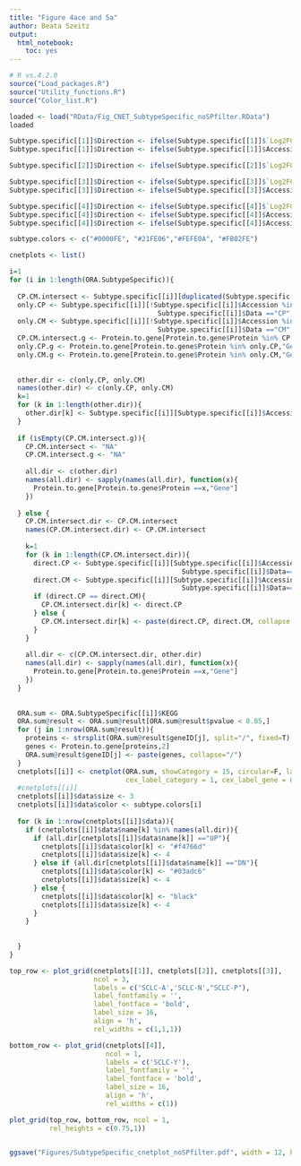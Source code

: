 ```yaml
---
title: "Figure 4ace and 5a"
author: Beata Szeitz
output:
  html_notebook:
    toc: yes
---
```


```r
# R vs.4.2.0
source("Load_packages.R")
source("Utility_functions.R")
source("Color_list.R")
```
 

```r
loaded <- load("RData/Fig_CNET_SubtypeSpecific_noSPfilter.RData")
loaded

Subtype.specific[[1]]$Direction <- ifelse(Subtype.specific[[1]]$`Log2FC(SCLC-N-SCLC-A)` > 0, "DN", "UP") # A
Subtype.specific[[1]]$Direction <- ifelse(Subtype.specific[[1]]$Accession =="P50553", "UP", Subtype.specific[[1]]$Direction) # A

Subtype.specific[[2]]$Direction <- ifelse(Subtype.specific[[2]]$`Log2FC(SCLC-N-SCLC-A)` > 0, "UP", "DN") # N

Subtype.specific[[3]]$Direction <- ifelse(Subtype.specific[[3]]$`Log2FC(SCLC-P-SCLC-A)` > 0, "UP", "DN") # P
Subtype.specific[[3]]$Direction <- ifelse(Subtype.specific[[3]]$Accession =="Q8NE09", "UP", Subtype.specific[[3]]$Direction) # A

Subtype.specific[[4]]$Direction <- ifelse(Subtype.specific[[4]]$`Log2FC(SCLC-Y-SCLC-A)` > 0, "UP", "DN") # Y
Subtype.specific[[4]]$Direction <- ifelse(Subtype.specific[[4]]$Accession =="O95158", "DN", Subtype.specific[[4]]$Direction) # A
Subtype.specific[[4]]$Direction <- ifelse(Subtype.specific[[4]]$Accession =="Q58EX7", "DN", Subtype.specific[[4]]$Direction) # A

```

```r


subtype.colors <- c("#0000FE", "#21FE06","#FEFE0A", "#FB02FE")

cnetplots <- list()

i=1
for (i in 1:length(ORA.SubtypeSpecific)){
  
  CP.CM.intersect <- Subtype.specific[[i]][duplicated(Subtype.specific[[i]]$Accession),"Accession"]
  only.CP <- Subtype.specific[[i]][!Subtype.specific[[i]]$Accession %in% CP.CM.intersect &
                                     Subtype.specific[[i]]$Data =="CP","Accession"]
  only.CM <- Subtype.specific[[i]][!Subtype.specific[[i]]$Accession %in% CP.CM.intersect &
                                     Subtype.specific[[i]]$Data =="CM","Accession"]
  CP.CM.intersect.g <- Protein.to.gene[Protein.to.gene$Protein %in% CP.CM.intersect,"Gene"]
  only.CP.g <- Protein.to.gene[Protein.to.gene$Protein %in% only.CP,"Gene"]
  only.CM.g <- Protein.to.gene[Protein.to.gene$Protein %in% only.CM,"Gene"]
  
  
  other.dir <- c(only.CP, only.CM)
  names(other.dir) <- c(only.CP, only.CM)
  k=1
  for (k in 1:length(other.dir)){
    other.dir[k] <- Subtype.specific[[i]][Subtype.specific[[i]]$Accession == other.dir[k],"Direction"]
  }
  
  if (isEmpty(CP.CM.intersect.g)){
    CP.CM.intersect <- "NA"
    CP.CM.intersect.g <- "NA"
    
    all.dir <- c(other.dir)
    names(all.dir) <- sapply(names(all.dir), function(x){
      Protein.to.gene[Protein.to.gene$Protein ==x,"Gene"]
    })
    
  } else {
    CP.CM.intersect.dir <- CP.CM.intersect
    names(CP.CM.intersect.dir) <- CP.CM.intersect
    
    k=1
    for (k in 1:length(CP.CM.intersect.dir)){
      direct.CP <- Subtype.specific[[i]][Subtype.specific[[i]]$Accession == CP.CM.intersect.dir[k] &
                                           Subtype.specific[[i]]$Data=="CP","Direction"]
      direct.CM <- Subtype.specific[[i]][Subtype.specific[[i]]$Accession == CP.CM.intersect.dir[k] &
                                           Subtype.specific[[i]]$Data=="CM","Direction"]
      if (direct.CP == direct.CM){
        CP.CM.intersect.dir[k] <- direct.CP
      } else {
        CP.CM.intersect.dir[k] <- paste(direct.CP, direct.CM, collapse = "/")
      }
    }
    
    all.dir <- c(CP.CM.intersect.dir, other.dir)
    names(all.dir) <- sapply(names(all.dir), function(x){
      Protein.to.gene[Protein.to.gene$Protein ==x,"Gene"]
    })
  }
  
  
  ORA.sum <- ORA.SubtypeSpecific[[i]]$KEGG
  ORA.sum@result <- ORA.sum@result[ORA.sum@result$pvalue < 0.05,]
  for (j in 1:nrow(ORA.sum@result)){
    proteins <- strsplit(ORA.sum@result$geneID[j], split="/", fixed=T)[[1]]
    genes <- Protein.to.gene[proteins,2]
    ORA.sum@result$geneID[j] <- paste(genes, collapse="/")
  }
  cnetplots[[i]] <- cnetplot(ORA.sum, showCategory = 15, circular=F, layout = "kk",
                             cex_label_category = 1, cex_label_gene = 0.9, shadowtext = "category")
  #cnetplots[[i]]
  cnetplots[[i]]$data$size <- 3
  cnetplots[[i]]$data$color <- subtype.colors[i]
  
  for (k in 1:nrow(cnetplots[[i]]$data)){
    if (cnetplots[[i]]$data$name[k] %in% names(all.dir)){
      if (all.dir[cnetplots[[i]]$data$name[k]] =="UP"){
        cnetplots[[i]]$data$color[k] <- "#f4766d"
        cnetplots[[i]]$data$size[k] <- 4
      } else if (all.dir[cnetplots[[i]]$data$name[k]] =="DN"){
        cnetplots[[i]]$data$color[k] <- "#03adc6"
        cnetplots[[i]]$data$size[k] <- 4
      } else {
        cnetplots[[i]]$data$color[k] <- "black"
        cnetplots[[i]]$data$size[k] <- 4
      }
    }
    
    
  }
}


```




```r

top_row <- plot_grid(cnetplots[[1]], cnetplots[[2]], cnetplots[[3]],
                     ncol = 3,
                     labels = c('SCLC-A','SCLC-N',"SCLC-P"),
                     label_fontfamily = '',
                     label_fontface = 'bold',
                     label_size = 16,
                     align = 'h',
                     rel_widths = c(1,1,1))

bottom_row <- plot_grid(cnetplots[[4]],
                        ncol = 1,
                        labels = c('SCLC-Y'),
                        label_fontfamily = '',
                        label_fontface = 'bold',
                        label_size = 16,
                        align = 'h',
                        rel_widths = c(1))

plot_grid(top_row, bottom_row, ncol = 1,
          rel_heights = c(0.75,1))


ggsave("Figures/SubtypeSpecific_cnetplot_noSPfilter.pdf", width = 12, height=15)
```




